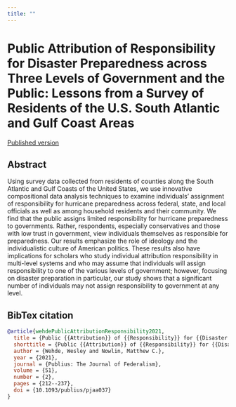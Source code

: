```yaml
---
title: ""
---
```


# Public Attribution of Responsibility for Disaster Preparedness across Three Levels of Government and the Public: Lessons from a Survey of Residents of the U.S. South Atlantic and Gulf Coast Areas

<a href="https://academic.oup.com/publius/article-abstract/51/2/212/5943216?redirectedFrom=fulltext"> <span class="badge bg-primary">Published version</span></a >

## Abstract 
Using survey data collected from residents of counties along the South Atlantic and Gulf Coasts of the United States, we use innovative compositional data analysis techniques to examine individuals’ assignment of responsibility for hurricane preparedness across federal, state, and local officials as well as among household residents and their community. We find that the public assigns limited responsibility for hurricane preparedness to governments. Rather, respondents, especially conservatives and those with low trust in government, view individuals themselves as responsible for preparedness. Our results emphasize the role of ideology and the individualistic culture of American politics. These results also have implications for scholars who study individual attribution responsibility in multi-level systems and who may assume that individuals will assign responsibility to one of the various levels of government; however, focusing on disaster preparation in particular, our study shows that a significant number of individuals may not assign responsibility to government at any level.

## BibTex citation 

```bibtex
@article{wehdePublicAttributionResponsibility2021,
  title = {Public {{Attribution}} of {{Responsibility}} for {{Disaster Preparedness}} across {{Three Levels}} of {{Government}} and the {{Public}}: {{Lessons}} from a {{Survey}} of {{Residents}} of the {{U}}.{{S}}. {{South Atlantic}} and {{Gulf Coast}}},
  shorttitle = {Public {{Attribution}} of {{Responsibility}} for {{Disaster Preparedness}} across {{Three Levels}} of {{Government}} and the {{Public}}},
  author = {Wehde, Wesley and Nowlin, Matthew C.},
  year = {2021},
  journal = {Publius: The Journal of Federalism},
  volume = {51},
  number = {2},
  pages = {212--237},
  doi = {10.1093/publius/pjaa037}
}
```


